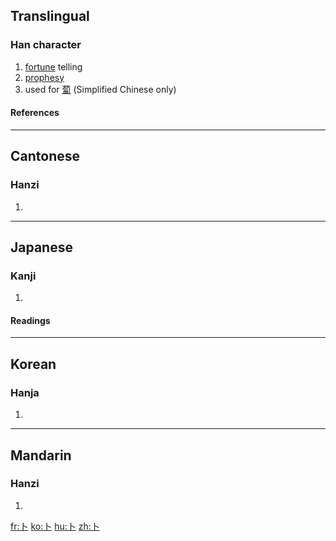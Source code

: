 {{see|蔔|ト}}
==Translingual==
{{Han stroke|[[Image:卜-order.gif]]}}
===Han character===
{{Han char|rn=25|rad=卜|as=00|sn=2|four=2300<sub>0</sub>|canj=卜 (Y)}}
# [[fortune]] telling
# [[prophesy]]
# used for [[蔔]] (Simplified Chinese only)
====References====
{{Han ref|kx=0157.250|dkj=02774|dj=0361.150|hdz=10091.110|uh=535C|ud=21340|bh=A452|bd=42066}}
----
==Cantonese==
===Hanzi===
{{yue-hanzi|jyut=[[buk1]]|y=[[buk1]]}}
# {{defn|Cantonese}}
----
==Japanese==
===Kanji===
{{ja-kanji|grade=8|rs=卜00}}
# {{defn|Japanese}} 
====Readings====
{{ja-readings|on=[[ぼく]] (boku)|kun=[[うらなう]] (uranau), [[うらない]] (uranai)}}
----
==Korean==
===Hanja===
{{ko-hanja|hangeul=복|rv=bok|mr=pok}}
# {{defn|Korean}}
----
==Mandarin==
===Hanzi===
{{cmn-hanzi|tra=蔔|pin=[[bǔ]] ([[bu3]])|wg=pu<sup>3</sup>}}
# {{defn|Mandarin}}

[[fr:卜]]
[[ko:卜]]
[[hu:卜]]
[[zh:卜]]